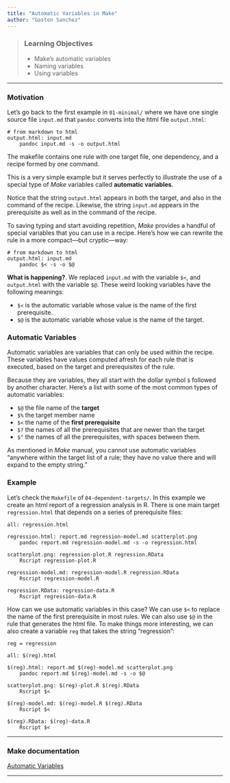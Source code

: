 ```yaml
---
title: "Automatic Variables in Make"
author: "Gaston Sanchez"
---
```


> ### Learning Objectives
>
> * Make's automatic variables
> * Naming variables
> * Using variables

-----


### Motivation

Let's go back to the first example in `01-minimal/` where we have one single source
file `input.md` that `pandoc` converts into the html file `output.html`:
```make
# from markdown to html
output.html: input.md
	pandoc input.md -s -o output.html
```

The makefile contains one rule with one target file, one dependency, and a recipe
formed by one command.

This is a very simple example but it serves perfectly to illustrate the use of a
special type of _Make_ variables called __automatic variables__.

Notice that the string `output.html` appears in both the target, and also in 
the command of the recipe. Likewise, the string `input.md` appears in the
prerequisite as well as in the command of the recipe.

To saving typing and start avoiding repetition, _Make_ provides a handful of special
variables that you can use in a recipe. Here's how we can rewrite the rule in a more
compact---but cryptic---way:
```make
# from markdown to html
output.html: input.md
	pandoc $< -s -o $@
```

__What is happening?__. We replaced `input.md` with the variable `$<`, and 
`output.html` with the variable `$@`. These weird looking variables have the
following meanings:

- `$<` is the automatic variable whose value is the name of the first prerequisite.
- `$@` is the automatic variable whose value is the name of the target.



### Automatic Variables

Automatic variables are variables that can only be used within the recipe. These
variables have values computed afresh for each rule that is executed, based on 
the target and prerequisites of the rule. 

Because they are variables, they all start with the dollar symbol `$` followed
by another character. Here's a list with some of the most common types of 
automatic variables:

- `$@` the file name of the __target__
- `$%` the target member name
- `$<` the name of the __first prerequisite__
- `$?` the names of all the prerequisites that are newer than the target
- `$^` the names of all the prerequisites, with spaces between them.

As mentioned in _Make_ manual, you cannot use automatic variables "anywhere 
within the target list of a rule; they have no value there and will expand to 
the empty string."



### Example

Let's check the `Makefile` of `04-dependent-targets/`. In this example we
create an html report of a regression analysis in R. There is one main target 
`regression.html` that depends on a series of prerequisite files:
```make
all: regression.html

regression.html: report.md regression-model.md scatterplot.png
	pandoc report.md regression-model.md -s -o regression.html

scatterplot.png: regression-plot.R regression.RData
	Rscript regression-plot.R

regression-model.md: regression-model.R regression.RData
	Rscript regression-model.R

regression.RData: regression-data.R
	Rscript regression-data.R
```

How can we use automatic variables in this case? We can use `$<` to replace
the name of the first prerequisite in most rules. We can also use `$@` in the
rule that generates the html file. To make things more interesting, we can 
also create a variable `reg` that takes the string "regression":

```make
reg = regression

all: $(reg).html

$(reg).html: report.md $(reg)-model.md scatterplot.png
	pandoc report.md $(reg)-model.md -s -o $@

scatterplot.png: $(reg)-plot.R $(reg).RData
	Rscript $<

$(reg)-model.md: $(reg)-model.R $(reg).RData
	Rscript $<

$(reg).RData: $(reg)-data.R
	Rscript $<
```


-----

### Make documentation

[Automatic Variables](https://www.gnu.org/software/make/manual/html_node/Automatic-Variables.html)

-----